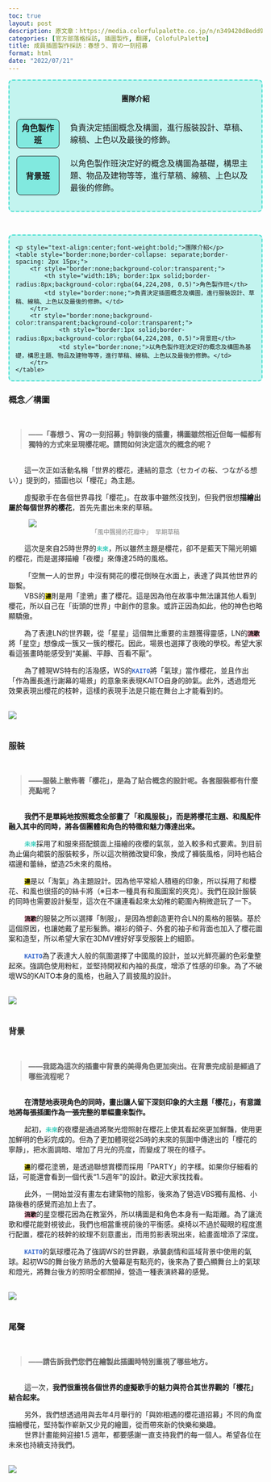 ```yaml
---
toc: true
layout: post
description: 原文章：https://media.colorfulpalette.co.jp/n/n349420d8edd9 | 此篇訪談翻譯僅作為個人練習。
categories: [官方部落格採訪, 插圖製作, 翻譯, ColofulPalette] 
title: 成員插圖製作採訪：春想う、宵の一刻招募
format: html
date: "2022/07/21"
---
```


<div style="border:2px turquoise dashed;padding:0px 12px 0px 12px;border-radius:8px;background-color:rgba(64,224,208, 0.3) !important;">
<p style="text-align:center;font-weight:bold;margin-top:25px">團隊介紹</p>
<table style="border:none;border-collapse: separate;border-spacing: 2px 15px;">
<tr style="border:none;background-color:transparent;">
<th style="text-align:center;width:18%; border:1px solid;border-radius:8px;background-color:rgba(64,224,208, 0.5)">角色製作班</th>
<td style="border:none;padding-left:20px">負責決定插圖概念及構圖，進行服裝設計、草稿、線稿、上色以及最後的修飾。</td>
</tr>
<tr style="border:none;background-color:transparent;background-color:transparent;">
<th style="text-align:center;border:1px solid;border-radius:8px;background-color:rgba(64,224,208, 0.5)">背景班</th>
<td style="border:none;padding-left:20px">以角色製作班決定好的概念及構圖為基礎，構思主題、物品及建物等等，進行草稿、線稿、上色以及最後的修飾。</td>
</tr>
</table>
</div>

<br>

<div  id="team-info" style="border:2px turquoise dashed;padding:0px 12px 0px 12px;border-radius:8px;background-color:rgba(64,224,208, 0.3) !important;">
	<p style="text-align:center;font-weight:bold;">團隊介紹</p>
	<table style="border:none;border-collapse: separate;border-spacing: 2px 15px;">
		<tr style="border:none;background-color:transparent;">
			<th style="width:18%; border:1px solid;border-radius:8px;background-color:rgba(64,224,208, 0.5)">角色製作班</th>
			<td style="border:none;">負責決定插圖概念及構圖，進行服裝設計、草稿、線稿、上色以及最後的修飾。</td>
		</tr>
		<tr style="border:none;background-color:transparent;background-color:transparent;">
				<th style="border:1px solid;border-radius:8px;background-color:rgba(64,224,208, 0.5)">背景班</th>
				<td style="border:none;">以角色製作班決定好的概念及構圖為基礎，構思主題、物品及建物等等，進行草稿、線稿、上色以及最後的修飾。</td>
		</tr>
	</table>
</div>


  
### 概念／構圖
<br>
<blockquote style="font-weight:bold;"> ——「春想う、宵の一刻招募」特訓後的插畫，構圖雖然相近但每一幅都有獨特的方式來呈現櫻花呢。請問如何決定這次的概念的呢？</blockquote>
<br>
&nbsp;&nbsp;&nbsp;&nbsp;&nbsp;&nbsp;&nbsp;&nbsp;這一次正如活動名稱「世界的櫻花，連結的意念（セカイの桜、つながる想い）」提到的，插圖也以「櫻花」為主題。

&nbsp;&nbsp;&nbsp;&nbsp;&nbsp;&nbsp;&nbsp;&nbsp;虛擬歌手在各個世界尋找「櫻花」。在故事中雖然沒找到，但我們很想**描繪出屬於每個世界的櫻花**，首先先畫出未來的草稿。
<br>
<figure>
<img src="https://assets.st-note.com/img/1651059051842-uxaZ3ERzlH.jpg">
<figcaption style="font-size:12;text-align:center;color:grey;">「風中飄揚的花瓣中」  早期草稿</figcaption>
</figure>


&nbsp;&nbsp;&nbsp;&nbsp;&nbsp;&nbsp;&nbsp;&nbsp;這次是來自25時世界的<code><span style="color:#33CCBB;font-weight:bold;">未來</span></code>，所以雖然主題是櫻花，卻不是藍天下陽光明媚的櫻花，而是選擇描繪「夜櫻」來傳達25時的風格。

&nbsp;&nbsp;&nbsp;&nbsp;&nbsp;&nbsp;&nbsp;&nbsp;「空無一人的世界」中沒有開花的櫻花倒映在水面上，表達了與其他世界的聯繫。
<br>
&nbsp;&nbsp;&nbsp;&nbsp;&nbsp;&nbsp;&nbsp;&nbsp;VBS的<code style="background-color:#FFEE11;"><span style="color:black;font-weight:bold;">連</span></code>則是用「塗鴉」畫了櫻花。這是因為他在故事中無法讓其他人看到櫻花，所以自己在「街頭的世界」中創作的意象。或許正因為如此，他的神色也略顯驕傲。

&nbsp;&nbsp;&nbsp;&nbsp;&nbsp;&nbsp;&nbsp;&nbsp;為了表達LN的世界觀，從「星星」這個無比重要的主題獲得靈感，LN的<code style="background-color:#FFBBCC;"><span style="color:black;font-weight:bold;">流歌</span></code>將「星空」想像成一簇又一簇的櫻花。因此，場景也選擇了夜晚的學校。希望大家看這張畫時能感受到“美麗、平靜、百看不厭”。

&nbsp;&nbsp;&nbsp;&nbsp;&nbsp;&nbsp;&nbsp;&nbsp;為了體現WS特有的活潑感，WS的<code><span style="color:#3366CC;font-weight:bold;">KAITO</span></code>將「氣球」當作櫻花，並且作出「作為團長進行謝幕的場景」的意象來表現KAITO自身的帥氣。此外，透過燈光效果表現出櫻花的枝幹，這樣的表現手法是只能在舞台上才能看到的。

<br>
<img src="https://assets.st-note.com/img/1651061586717-hLitVqLUqy.jpg">
<br><br>

### 服裝
<br>
<blockquote style="font-weight:bold;"> ——服裝上散佈著「櫻花」，是為了貼合概念的設計呢。各套服裝都有什麼亮點呢？</blockquote>
<br>
&nbsp;&nbsp;&nbsp;&nbsp;&nbsp;&nbsp;&nbsp;&nbsp;**我們不是單純地按照概念全部畫了「和風服裝」，而是將櫻花主題、和風配件融入其中的同時，將各個團體和角色的特徵和魅力傳達出來。**

&nbsp;&nbsp;&nbsp;&nbsp;&nbsp;&nbsp;&nbsp;&nbsp;<code><span style="color:#33CCBB;font-weight:bold;">未來</span></code>採用了和服來搭配鏡面上描繪的夜櫻的氣氛，並入較多和式要素。到目前為止偏向裙裝的服裝較多，所以這次稍微改變印象，換成了褲裝風格，同時也結合褶邊和蕾絲，塑造25未來的風格。

&nbsp;&nbsp;&nbsp;&nbsp;&nbsp;&nbsp;&nbsp;&nbsp;<code style="background-color:#FFEE11;"><span style="color:black;font-weight:bold;">連</span></code>是以「淘氣」為主題設計。因為他平常給人積極的印象，所以採用了和櫻花、和風也很搭的的絲卡將（※日本一種具有和風圖案的夾克）。我們在設計服裝的同時也需要設計髮型，這次在不讓連看起來太幼稚的範圍內稍微遊玩了一下。

&nbsp;&nbsp;&nbsp;&nbsp;&nbsp;&nbsp;&nbsp;&nbsp;<code style="background-color:#FFBBCC;"><span style="color:black;font-weight:bold;">流歌</span></code>的服裝之所以選擇「制服」，是因為想創造更符合LN的風格的服裝。基於這個原因，也讓她戴了星形髮飾。襯衫的領子、外套的袖子和背面也加入了櫻花圖案和造型，所以希望大家在3DMV裡好好享受服裝上的細節。

&nbsp;&nbsp;&nbsp;&nbsp;&nbsp;&nbsp;&nbsp;&nbsp;<code><span style="color:#3366CC;font-weight:bold;">KAITO</span></code>為了表達大人般的氛圍選擇了中國風的設計，並以光鮮亮麗的色彩彙整起來。強調色使用粉紅，並堅持開衩和內袖的長度，增添了性感的印象。為了不破壞WS的KAITO本身的風格，也融入了肩披風的設計。

<br>
<img src="https://assets.st-note.com/img/1651061647672-REDSLBH61j.jpg">
<br><br>

### 背景
<br>
<blockquote style="font-weight:bold;"> ——我認為這次的插畫中背景的美得角色更加突出。在背景完成前是經過了哪些流程呢？</blockquote>
<br>
&nbsp;&nbsp;&nbsp;&nbsp;&nbsp;&nbsp;&nbsp;&nbsp;**在清楚地表現角色的同時，畫出讓人留下深刻印象的大主題「櫻花」，有意識地將每張插圖作為一張完整的單幅畫來製作。**

&nbsp;&nbsp;&nbsp;&nbsp;&nbsp;&nbsp;&nbsp;&nbsp;起初，<code><span style="color:#33CCBB;font-weight:bold;">未來</span></code>的夜櫻是通過將聚光燈照射在櫻花上使其看起來更加鮮豔，使用更加鮮明的色彩完成的。但為了更加體現從25時的未來的氛圍中傳達出的「櫻花的寧靜」，把水面調暗、增加了月光的亮度，而變成了現在的樣子。

&nbsp;&nbsp;&nbsp;&nbsp;&nbsp;&nbsp;&nbsp;&nbsp;<code style="background-color:#FFEE11;"><span style="color:black;font-weight:bold;">連</span></code>的櫻花塗鴉，是透過聯想賞櫻而採用「PARTY」的字樣。如果你仔細看的話，可能還會看到一個代表“1.5週年”的設計。歡迎大家找找看。

&nbsp;&nbsp;&nbsp;&nbsp;&nbsp;&nbsp;&nbsp;&nbsp;此外，一開始並沒有畫左右建築物的陰影，後來為了營造VBS獨有風格、小路後巷的感覺而追加上去了。
<br>
&nbsp;&nbsp;&nbsp;&nbsp;&nbsp;&nbsp;&nbsp;&nbsp;<code style="background-color:#FFBBCC;"><span style="color:black;font-weight:bold;">流歌</span></code>的星空櫻花因為在教室外，所以構圖是和角色本身有一點距離。為了讓流歌和櫻花能對視彼此，我們也相當重視前後的平衡感。桌椅以不過於礙眼的程度進行配置，櫻花的枝幹的紋理不刻意畫出，而用剪影表現出來，給畫面增添了深度。

&nbsp;&nbsp;&nbsp;&nbsp;&nbsp;&nbsp;&nbsp;&nbsp;<code><span style="color:#3366CC;font-weight:bold;">KAITO</span></code>的氣球櫻花為了強調WS的世界觀，承襲劇情和區域背景中使用的氣球。起初WS的舞台後方熟悉的大螢幕是有點亮的，後來為了要凸顯舞台上的氣球和燈光，將舞台後方的照明全都關掉，營造一種表演終幕的感覺。

<br>
<img src="https://assets.st-note.com/img/1651061692540-ful30W5jlv.jpg">
<br><br>

### 尾聲
<br>
<blockquote style="font-weight:bold;"> ——請告訴我們您們在繪製此插圖時特別重視了哪些地方。</blockquote>
<br>
&nbsp;&nbsp;&nbsp;&nbsp;&nbsp;&nbsp;&nbsp;&nbsp;這一次，**我們很重視各個世界的虛擬歌手的魅力與符合其世界觀的「櫻花」結合起來。**

&nbsp;&nbsp;&nbsp;&nbsp;&nbsp;&nbsp;&nbsp;&nbsp;另外，我們想透過用與去年4月舉行的「與妳相遇的櫻花道招募」不同的角度描繪櫻花，堅持製作嶄新又少見的繪圖，從而帶來新的快樂和樂趣。
\
&nbsp;&nbsp;&nbsp;&nbsp;&nbsp;&nbsp;&nbsp;&nbsp;世界計畫能夠迎接1.5 週年，都要感謝一直支持我們的每一個人。希望各位在未來也持續支持我們。

<br>
<img src="https://assets.st-note.com/img/1651061762105-oSCC63vtqS.jpg">
